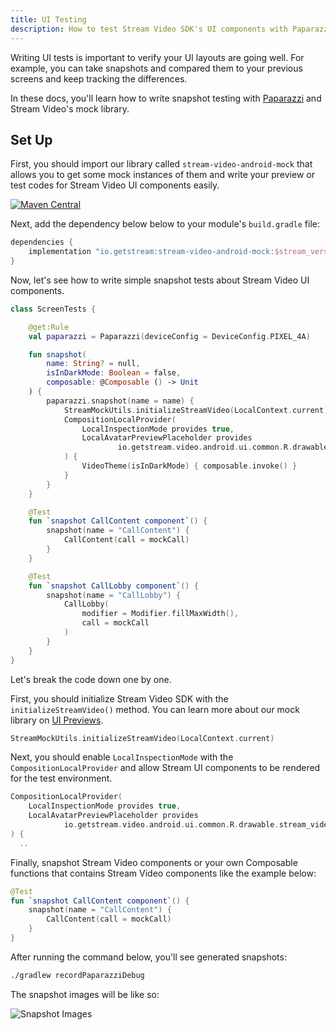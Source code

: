 ```yaml
---
title: UI Testing
description: How to test Stream Video SDK's UI components with Paparazzi.
---
```


Writing UI tests is important to verify your UI layouts are going well. For example, you can take snapshots and compared them to your previous screens and keep tracking the differences.

In these docs, you'll learn how to write snapshot testing with [Paparazzi](https://cashapp.github.io/paparazzi/) and Stream Video's mock library.

## Set Up

First, you should import our library called `stream-video-android-mock` that allows you to get some mock instances of them and write your preview or test codes for Stream Video UI components easily.

[![Maven Central](https://img.shields.io/maven-central/v/io.getstream/stream-video-android-mock.svg?label=Maven%20Central)](https://search.maven.org/search?q=stream-video-android)

Next, add the dependency below below to your module's `build.gradle` file:

```groovy
dependencies {
    implementation "io.getstream:stream-video-android-mock:$stream_version"
}
```

Now, let's see how to write simple snapshot tests about Stream Video UI components.

```kotlin
class ScreenTests {

    @get:Rule
    val paparazzi = Paparazzi(deviceConfig = DeviceConfig.PIXEL_4A)

    fun snapshot(
        name: String? = null,
        isInDarkMode: Boolean = false,
        composable: @Composable () -> Unit
    ) {
        paparazzi.snapshot(name = name) {
            StreamMockUtils.initializeStreamVideo(LocalContext.current)
            CompositionLocalProvider(
                LocalInspectionMode provides true,
                LocalAvatarPreviewPlaceholder provides
                        io.getstream.video.android.ui.common.R.drawable.stream_video_call_sample
            ) {
                VideoTheme(isInDarkMode) { composable.invoke() }
            }
        }
    }

    @Test
    fun `snapshot CallContent component`() {
        snapshot(name = "CallContent") {
            CallContent(call = mockCall)
        }
    }

    @Test
    fun `snapshot CallLobby component`() {
        snapshot(name = "CallLobby") {
            CallLobby(
                modifier = Modifier.fillMaxWidth(),
                call = mockCall
            )
        }
    }
}
```

Let's break the code down one by one.

First, you should initialize Stream Video SDK with the `initializeStreamVideo()` method. You can learn more about our mock library on [UI Previews](07-ui-previews.mdx).

```kotlin
StreamMockUtils.initializeStreamVideo(LocalContext.current)
```

Next, you should enable `LocalInspectionMode` with the `CompositionLocalProvider` and allow Stream UI components to be rendered for the test environment.

```kotlin
CompositionLocalProvider(
    LocalInspectionMode provides true,
    LocalAvatarPreviewPlaceholder provides
            io.getstream.video.android.ui.common.R.drawable.stream_video_call_sample
) {
  ..
```

Finally, snapshot Stream Video components or your own Composable functions that contains Stream Video components like the example below:

```kotlin
@Test
fun `snapshot CallContent component`() {
    snapshot(name = "CallContent") {
        CallContent(call = mockCall)
    }
}
```

After running the command below, you'll see generated snapshots:

```bash
./gradlew recordPaparazziDebug
```

The snapshot images will be like so:

![Snapshot Images](../assets/portrait-video-five.png)
